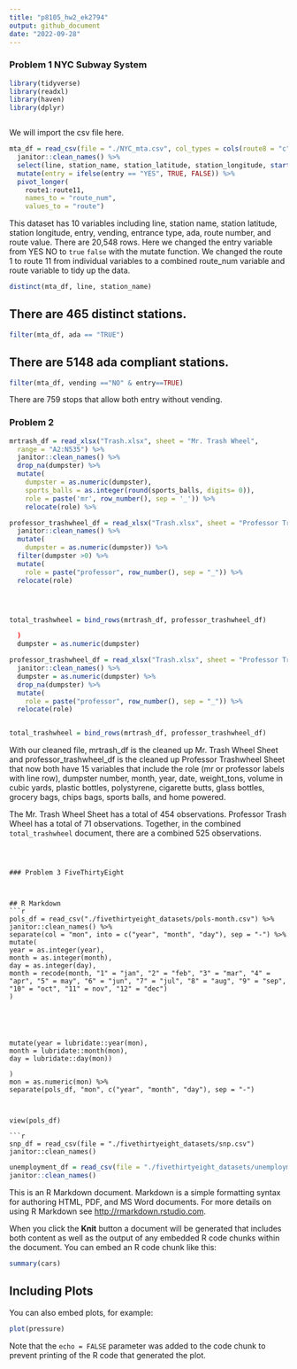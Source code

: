 ```yaml
---
title: "p8105_hw2_ek2794"
output: github_document
date: "2022-09-28"
---
```


### Problem 1 NYC Subway System 

```r
library(tidyverse)
library(readxl)
library(haven)
library(dplyr)



```


We will import the csv file here.
```r
mta_df = read_csv(file = "./NYC_mta.csv", col_types = cols(route8 = "c", route9 = "c", route10 = "c", route11 = "c")) %>%
  janitor::clean_names() %>%
  select(line, station_name, station_latitude, station_longitude, starts_with("route"), entry, vending, entrance_type, ada) %>%
  mutate(entry = ifelse(entry == "YES", TRUE, FALSE)) %>%
  pivot_longer(
    route1:route11,
    names_to = "route_num",
    values_to = "route")

```

This dataset has 10 variables including line, station name, station latitude, station longitude, entry, vending, entrance type, ada, route number, and route value. There are 20,548 rows. Here we changed the entry variable from YES NO to `true` `false` with the mutate function. We changed the route 1 to route 11 from individual variables to a combined route_num variable and route variable to tidy up the data.


```r
distinct(mta_df, line, station_name)
```
## There are 465 distinct stations. 

```r
filter(mta_df, ada == "TRUE")
```

## There are 5148 ada compliant stations. 


```r
filter(mta_df, vending =="NO" & entry==TRUE)

```
There are 759 stops that allow both entry without vending.

### Problem 2 
```r
mrtrash_df = read_xlsx("Trash.xlsx", sheet = "Mr. Trash Wheel",
  range = "A2:N535") %>%
  janitor::clean_names() %>%
  drop_na(dumpster) %>%
  mutate(
    dumpster = as.numeric(dumpster),
    sports_balls = as.integer(round(sports_balls, digits= 0)),
    role = paste('mr', row_number(), sep = '_')) %>%
    relocate(role) %>%

professor_trashwheel_df = read_xlsx("Trash.xlsx", sheet = "Professor Trash Wheel", range = "A2:N116") %>%
  janitor::clean_names() %>%
  mutate(
    dumpster = as.numeric(dumpster)) %>%
  filter(dumpster >0) %>%
  mutate(
    role = paste("professor", row_number(), sep = "_")) %>%
  relocate(role) 




total_trashwheel = bind_rows(mrtrash_df, professor_trashwheel_df)

  )
  dumpster = as.numeric(dumpster)

professor_trashwheel_df = read_xlsx("Trash.xlsx", sheet = "Professor Trash Wheel", range = "A2:N116") %>%
  janitor::clean_names() %>%
  dumpster = as.numeric(dumpster) %>%
  drop_na(dumpster) %>%
  mutate(
    role = paste("professor", row_number(), sep = "_")) %>%
  relocate(role) 


total_trashwheel = bind_rows(mrtrash_df, professor_trashwheel_df)
```

With our cleaned file, mrtrash_df is the cleaned up Mr. Trash Wheel Sheet and professor_trashwheel_df is the cleaned up Professor Trashwheel Sheet that now both have 15 variables that include the role (mr or professor labels with line row), dumpster number, month, year, date, weight_tons, volume in cubic yards, plastic bottles, polystyrene, cigarette butts, glass bottles, grocery bags, chips bags, sports balls, and home powered. 

The Mr. Trash Wheel Sheet has a total of 454 observations. Professor Trash Wheel has a total of 71 observations. Together, in the combined `total_trashwheel` document, there are a combined 525 observations. 

```



### Problem 3 FiveThirtyEight 



## R Markdown
```r
pols_df = read_csv("./fivethirtyeight_datasets/pols-month.csv") %>%
janitor::clean_names() %>%
separate(col = "mon", into = c("year", "month", "day"), sep = "-") %>%
mutate(
year = as.integer(year),
month = as.integer(month),
day = as.integer(day),
month = recode(month, "1" = "jan", "2" = "feb", "3" = "mar", "4" = "apr", "5" = may", "6" = "jun", "7" = "jul", "8" = "aug", "9" = "sep", "10" = "oct", "11" = nov", "12" = "dec")
)





mutate(year = lubridate::year(mon),
month = lubridate::month(mon),
day = lubridate::day(mon))

)
mon = as.numeric(mon) %>%
separate(pols_df, "mon", c("year", "month", "day"), sep = "-")



view(pols_df)

```r
snp_df = read_csv(file = "./fivethirtyeight_datasets/snp.csv")
janitor::clean_names()
```

```r
unemployment_df = read_csv(file = "./fivethirtyeight_datasets/unemployment.csv")
janitor::clean_names()
```



This is an R Markdown document. Markdown is a simple formatting syntax for authoring HTML, PDF, and MS Word documents. For more details on using R Markdown see <http://rmarkdown.rstudio.com>.

When you click the **Knit** button a document will be generated that includes both content as well as the output of any embedded R code chunks within the document. You can embed an R code chunk like this:

```r
summary(cars)
```

## Including Plots

You can also embed plots, for example:

```r
plot(pressure)
```

Note that the `echo = FALSE` parameter was added to the code chunk to prevent printing of the R code that generated the plot.
